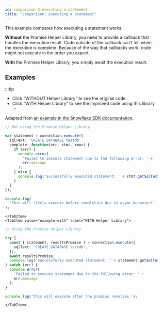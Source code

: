 ```yaml
---
id: comparison-2-executing-a-statement
title: "Comparison: Executing a Statement"
---
```



This example compares how executing a statement works.

**Without** the Promise Helper Library, you need to provide a callback that handles the execution result. Code outside of the callback can’t tell when the execution is complete. Because of the way that callbacks work, code might not execute in the order you expect.

**With** the Promise Helper Library, you simply await the execution result.

## Examples

:::tip
- Click “WITHOUT Helper Library” to see the original code
- Click “WITH Helper Library” to see the improved code using this library
:::

<Tabs>
    <TabItem value="example-without" label="WITHOUT Helper Library">

Adapted from [an example in the Snowflake SDK documentation](https://docs.snowflake.com/en/developer-guide/node-js/nodejs-driver-execute#executing-statements).

```typescript
// Not using the Promise Helper Library

var statement = connection.execute({
  sqlText: 'CREATE DATABASE testdb',
  complete: function(err, stmt, rows) {
    if (err) {
      console.error(
        'Failed to execute statement due to the following error: ' +
        err.message
      );
    } else {
      console.log('Successfully executed statement: ' + stmt.getSqlText());
    }
  }
});

console.log(
  'This will likely execute before completion due to async behavior!'
);
```
    </TabItem>
    <TabItem value="example-with" label="WITH Helper Library">

```typescript
// Using the Promise Helper Library

try {
  const { statement, resultsPromise } = connection.execute({
    sqlText: 'CREATE DATABASE testdb',
  });
  await resultsPromise;
  console.log('Successfully executed statement: ' + statement.getSqlText());
} catch (err) {
  console.error(
    'Failed to execute statement due to the following error: ' +
    err.message
  );
}

console.log('This will execute after the promise resolves.');
```

    </TabItem>

</Tabs>
